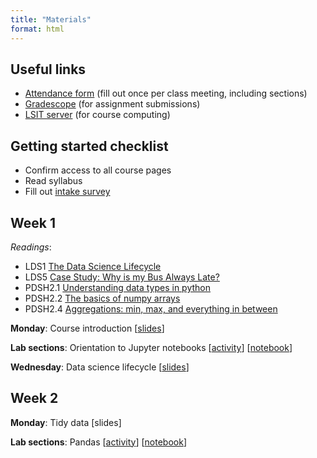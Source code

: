 ```yaml
---
title: "Materials"
format: html
---
```


## Useful links

- [Attendance form](https://forms.gle/y4CW7QPM4KSKexrq9) (fill out once per class meeting, including sections)
- [Gradescope](https://www.gradescope.com/courses/527056) (for assignment submissions)
- [LSIT server](https://pstat100.lsit.ucsb.edu) (for course computing)

## Getting started checklist

- Confirm access to all course pages
- Read syllabus
- Fill out [intake survey](https://forms.gle/Vb3XU5pCwcs6ieVw8)

## Week 1

*Readings*: 

- LDS1 [The Data Science Lifecycle](https://learningds.org/ch/01/lifecycle_intro.html) 
- LDS5 [Case Study: Why is my Bus Always Late?](https://learningds.org/ch/05/bus_intro.html)
- PDSH2.1 [Understanding data types in python](https://jakevdp.github.io/PythonDataScienceHandbook/02.01-understanding-data-types.html)
- PDSH2.2 [The basics of numpy arrays](https://jakevdp.github.io/PythonDataScienceHandbook/02.02-the-basics-of-numpy-arrays.html)
- PDSH2.4 [Aggregations: min, max, and everything in between](https://jakevdp.github.io/PythonDataScienceHandbook/02.04-computation-on-arrays-aggregates.html)

**Monday**: Course introduction [[slides](slides/week1-intro.qmd)]

**Lab sections**: Orientation to Jupyter notebooks [[activity](labs/lab0-gettingstarted/lab0-gettingstarted.ipynb)] [[notebook](https://pstat100.lsit.ucsb.edu/hub/user-redirect/git-pull?repo=https%3A%2F%2Fgithub.com%2Fruizt%2Fpstat100-content&urlpath=lab%2Ftree%2Fpstat100-content%2Flab0-gettingstarted%2Flab0-gettingstarted.ipynb&branch=main)] 

**Wednesday**: Data science lifecycle [[slides](slides/week1-lifecycle.qmd)]

## Week 2

**Monday**: Tidy data [slides]

**Lab sections**: Pandas [[activity](labs/lab1-pandas/lab1-pandas.ipynb)] [[notebook](https://pstat100.lsit.ucsb.edu/hub/user-redirect/git-pull?repo=https%3A%2F%2Fgithub.com%2Fruizt%2Fpstat100-content&urlpath=lab%2Ftree%2Fpstat100-content%2Flab1-pandas%2Flab1-pandas.ipynb&branch=main)] 